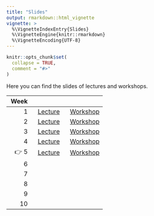 ```yaml
---
title: "Slides"
output: rmarkdown::html_vignette
vignette: >
  %\VignetteIndexEntry{Slides}
  %\VignetteEngine{knitr::rmarkdown}
  %\VignetteEncoding{UTF-8}
---
```


```r
knitr::opts_chunk$set(
  collapse = TRUE,
  comment = "#>"
)
```

Here you can find the slides of lectures and workshops.

| Week |         |          |
|---:|:----:|:----:|
| 1 | [Lecture](https://stefanocoretta.github.io/sqmf-slides/week-01/lecture/)  | [Workshop](https://stefanocoretta.github.io/sqmf-slides/week-01/workshop/)  |
| 2 | [Lecture](https://stefanocoretta.github.io/sqmf-slides/week-02/lecture/)  | [Workshop](https://stefanocoretta.github.io/sqmf-slides/week-02/workshop/)  |
| 3 | [Lecture](https://stefanocoretta.github.io/sqmf-slides/week-03/lecture/)  | [Workshop](https://stefanocoretta.github.io/sqmf-slides/week-03/workshop/)  |
| 4 | [Lecture](https://stefanocoretta.github.io/sqmf-slides/week-04/lecture/) | [Workshop](https://stefanocoretta.github.io/sqmf-slides/week-04/workshop/) |
| 👉 5 | [Lecture](https://stefanocoretta.github.io/sqmf-slides/week-05/lecture/) | [Workshop](https://stefanocoretta.github.io/sqmf-slides/week-05/workshop/) |
| 6 | | |
| 7 | | |
| 8 | | |
| 9 | | |
| 10 | | |

